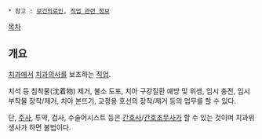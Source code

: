  * 참고 : [[보건의료인]], [[직업 관련 정보]]

[[목차]]

== 개요 ==
[[치과]]에서 [[치과의사]]를 보조하는 [[직업]].

치석 등 침착물(沈着物) 제거, 불소 도포, 치아 구강질환 예방 및 위생, 임시 충전, 임시 부착물 장착/제거, 치아 본뜨기, 교정용 호선의 장착/제거 등의 업무를 할 수 있다.

단, [[주사]], 투약, 검사, 수술어시스트 등은 [[간호사]]/[[간호조무사]]가 할 수 있는 것이며 치과위생사가 하면 불법이다.

